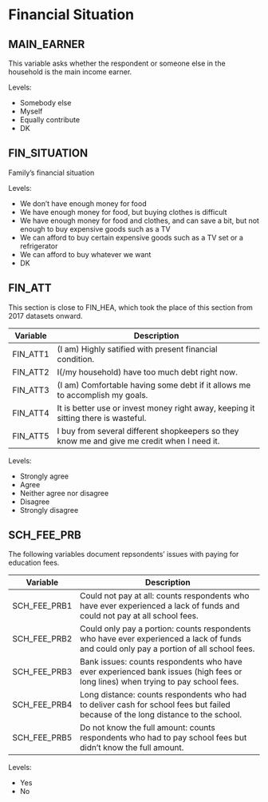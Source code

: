 # Financial Situation


## MAIN_EARNER

This variable asks whether the respondent or someone else in the household is the main income earner.

Levels:

* Somebody else
* Myself
* Equally contribute
* DK

## FIN_SITUATION
Family's financial situation  

Levels:

+ We don't have enough money for food 
+ We have enough money for food, but buying clothes is difficult
+ We have enough money for food and clothes, and can save a bit, but not enough to buy expensive goods such as a TV 
+ We can afford to buy certain expensive goods such as a TV set or a refrigerator 
+ We can afford to buy whatever we want
+ DK


## FIN_ATT

This section is close to FIN_HEA, which took the place of this section from 2017 datasets onward.

Variable | Description
-------- | -------------------------------------------------------------------------------------------
FIN_ATT1 | (I am) Highly satified with present financial condition.
FIN_ATT2 | I(/my household) have too much debt right now.
FIN_ATT3 | (I am) Comfortable having some debt if it allows me to accomplish my goals.
FIN_ATT4 | It is better use or invest money right away, keeping it sitting there is wasteful.
FIN_ATT5 | I buy from several different shopkeepers so they know me and give me credit when I need it.

Levels:

+ Strongly agree
+ Agree
+ Neither agree nor disagree
+ Disagree
+ Strongly disagree

## SCH_FEE_PRB

The following variables document repsondents' issues with paying for education fees.

Variable     | Description
------------ | ---------------------------------------------------------------------------------------------------------------------------------
SCH_FEE_PRB1 | Could not pay at all: counts respondents who have ever experienced a lack of funds and could not pay at all school fees.
SCH_FEE_PRB2 | Could only pay a portion: counts respondents who have ever experienced a lack of funds and could only pay a portion of all school fees.
SCH_FEE_PRB3 | Bank issues: counts respondents who have ever experienced bank issues (high fees or long lines) when trying to pay school fees.
SCH_FEE_PRB4 | Long distance: counts respondents who had to deliver cash for school fees but failed because of the long distance to the school. 
SCH_FEE_PRB5 | Do not know the full amount: counts respondents who had to pay school fees but didn't know the full amount. 

Levels:

+ Yes
+ No
